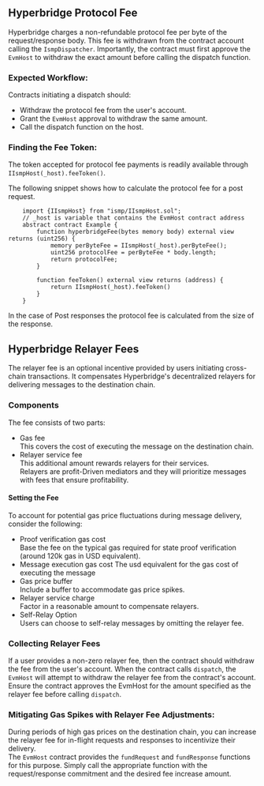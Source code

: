 
## Hyperbridge Protocol Fee

Hyperbridge charges a non-refundable protocol fee per byte of the request/response body. This fee is withdrawn from the contract account calling the `IsmpDispatcher`. 
Importantly, the contract must first approve the `EvmHost` to withdraw the exact amount before calling the dispatch function.

### Expected Workflow:
Contracts initiating a dispatch should:
* Withdraw the protocol fee from the user's account.
* Grant the `EvmHost` approval to withdraw the same amount.
* Call the dispatch function on the host.

### Finding the Fee Token:
The token accepted for protocol fee payments is readily available through `IIsmpHost(_host).feeToken()`.

The following snippet shows how to calculate the protocol fee for a post request.  
```solidity
    import {IIsmpHost} from "ismp/IIsmpHost.sol";
    // _host is variable that contains the EvmHost contract address
    abstract contract Example {
        function hyperbridgeFee(bytes memory body) external view returns (uint256) {
            memory perByteFee = IIsmpHost(_host).perByteFee();
            uint256 protocolFee = perByteFee * body.length;
            return protocolFee;
        }

        function feeToken() external view returns (address) {
            return IIsmpHost(_host).feeToken()
        }
    }
```
In the case of Post responses the protocol fee is calculated from the size of the response.

## Hyperbridge Relayer Fees

The relayer fee is an optional incentive provided by users initiating cross-chain transactions. It compensates Hyperbridge's decentralized relayers for delivering messages to the destination chain.

### Components
The fee consists of two parts:
* Gas fee  
    This covers the cost of executing the message on the destination chain.  
* Relayer service fee     
    This additional amount rewards relayers for their services.  
    Relayers are profit-Driven mediators and they will prioritize messages with fees that ensure profitability.

#### Setting the Fee 
To account for potential gas price fluctuations during message delivery, consider the following:
* Proof verification gas cost  
    Base the fee on the typical gas required for state proof verification (around 120k gas in USD equivalent).
* Message execution gas cost
    The usd equivalent for the gas cost of executing the message
* Gas price buffer  
    Include a buffer to accommodate gas price spikes.
* Relayer service charge  
    Factor in a reasonable amount to compensate relayers.
* Self-Relay Option  
    Users can choose to self-relay messages by omitting the relayer fee.

### Collecting Relayer Fees
If a user provides a non-zero relayer fee, then the contract should withdraw the fee from the user's account.
When the contract calls `dispatch`, the  `EvmHost` will attempt to withdraw the relayer fee from the contract's account. Ensure the contract approves the EvmHost for the amount specified as the relayer fee before calling `dispatch`.


### Mitigating Gas Spikes with Relayer Fee Adjustments:

During periods of high gas prices on the destination chain, you can increase the relayer fee for in-flight requests and responses to incentivize their delivery.  
The `EvmHost` contract provides the `fundRequest` and `fundResponse` functions for this purpose. Simply call the appropriate function with the request/response commitment and the desired fee increase amount.
